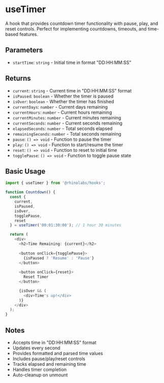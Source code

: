 # useTimer

A hook that provides countdown timer functionality with pause, play, and reset controls. Perfect for implementing countdowns, timeouts, and time-based features.

## Parameters

- `startTime`: `string` - Initial time in format "DD:HH:MM:SS"

## Returns

- `current`: `string` - Current time in "DD:HH:MM:SS" format
- `isPaused`: `boolean` - Whether the timer is paused
- `isOver`: `boolean` - Whether the timer has finished
- `currentDays`: `number` - Current days remaining
- `currentHours`: `number` - Current hours remaining
- `currentMinutes`: `number` - Current minutes remaining
- `currentSeconds`: `number` - Current seconds remaining
- `elapsedSeconds`: `number` - Total seconds elapsed
- `remainingSeconds`: `number` - Total seconds remaining
- `pause`: `() => void` - Function to pause the timer
- `play`: `() => void` - Function to start/resume the timer
- `reset`: `() => void` - Function to reset to initial time
- `togglePause`: `() => void` - Function to toggle pause state

## Basic Usage

```typescript
import { useTimer } from '@rhinolabs/hooks';

function Countdown() {
  const { 
    current,
    isPaused,
    isOver,
    togglePause,
    reset 
  } = useTimer('00:01:30:00'); // 1 hour 30 minutes

  return (
    <div>
      <h2>Time Remaining: {current}</h2>
      
      <button onClick={togglePause}>
        {isPaused ? 'Resume' : 'Pause'}
      </button>
      
      <button onClick={reset}>
        Reset Timer
      </button>

      {isOver && (
        <div>Time's up!</div>
      )}
    </div>
  );
}
```

## Notes

- Accepts time in "DD:HH:MM:SS" format
- Updates every second
- Provides formatted and parsed time values
- Includes pause/play/reset controls
- Tracks elapsed and remaining time
- Handles timer completion
- Auto-cleanup on unmount
